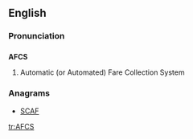 ==English==

===Pronunciation===
{{rfp|acronym or initialism ?|lang=en}}

==={{acronym-old|en}}===
'''AFCS'''

# {{context|transport|lang=en}} Automatic (or Automated) Fare Collection System

===Anagrams===
* [[SCAF#English|SCAF]]

[[tr:AFCS]]